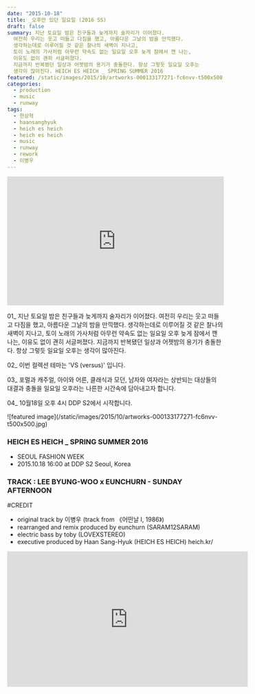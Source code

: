 ```yaml
---
date: "2015-10-18"
title: _오후만 있던 일요일 (2016 SS)
draft: false
summary: 지난 토요일 밤은 친구들과 늦게까지 술자리가 이어졌다.
  여전히 우리는 웃고 떠들고 다짐을 했고, 아름다운 그날의 밤을 만끽했다.
  생각하는데로 이루어질 것 같은 찰나의 새벽이 지나고,
  토이 노래의 가사처럼 아무런 약속도 없는 일요일 오후 늦게 잠에서 깬 나는,
  이유도 없이 괜히 서글퍼졌다.
  지금까지 반복됐던 일상과 어젯밤의 용기가 충돌한다. 항상 그렇듯 일요일 오후는
  생각이 많아진다. HEICH ES HEICH _ SPRING SUMMER 2016
featured: /static/images/2015/10/artworks-000133177271-fc6nvv-t500x500.jpg
categories:
  - production
  - music
  - runway
tags:
  - 한상혁
  - haansanghyuk
  - heich es heich
  - heich es heich
  - music
  - runway
  - rework
  - 이병우
---
```


<div className="container flex justify-center">
  <iframe
    width="100%"
    height="300"
    scrolling="no"
    frameBorder="no"
    src="https://w.soundcloud.com/player/?url=https%3A//api.soundcloud.com/tracks/228898786&amp;color=%23ff5500&amp;auto_play=false&amp;hide_related=false&amp;show_comments=true&amp;show_user=true&amp;show_reposts=false&amp;show_teaser=true&amp;visual=true"
  ></iframe>
</div>

01\_ 지난 토요일 밤은 친구들과 늦게까지 술자리가 이어졌다.
여전히 우리는 웃고 떠들고 다짐을 했고, 아름다운 그날의 밤을 만끽했다.
생각하는데로 이루어질 것 같은 찰나의 새벽이 지나고,
토이 노래의 가사처럼 아무런 약속도 없는 일요일 오후 늦게 잠에서 깬 나는,
이유도 없이 괜히 서글퍼졌다.
지금까지 반복됐던 일상과 어젯밤의 용기가 충돌한다. 항상 그렇듯 일요일 오후는
생각이 많아진다.

02\_ 이번 컬렉션 테마는 'VS (versus)' 입니다.

03\_ 포멀과 캐주얼, 아이와 어른, 클래식과 모던, 남자와 여자라는
상반되는 대상들의 대결과 충돌을 일요일 오후라는 나른한 시간속에 담아내고자 합니다.

04\_ 10월18일 오후 4시 DDP S2에서 시작합니다.

<div className="container flex justify-center">
  ![featured image](/static/images/2015/10/artworks-000133177271-fc6nvv-t500x500.jpg)
</div>

### HEICH ES HEICH \_ SPRING SUMMER 2016

- SEOUL FASHION WEEK
- 2015.10.18 16:00 at DDP S2 Seoul, Korea

### TRACK : LEE BYUNG-WOO x EUNCHURN - SUNDAY AFTERNOON

#CREDIT

- original track by 이병우 (track from 《어떤날 I, 1986》)
- rearranged and remix produced by eunchurn (SARAM12SARAM)
- electric bass by toby (LOVEXSTEREO)
- executive produced by Haan Sang-Hyuk (HEICH ES HEICH) heich.kr/

<div className="aspect-ratio container flex justify-center">
  <iframe
    width="560"
    height="315"
    src="https://www.youtube.com/embed/DhkkjakNuBY?rel=0&amp;showinfo=0"
    frameBorder="0"
    allow="autoplay; encrypted-media"
    allowFullScreen
  ></iframe>
</div>
